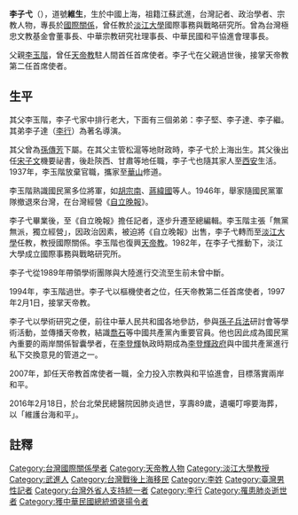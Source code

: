 '''李子弋'''（{{bd|1926年|10月|2016年|2月18日|}}），道號'''維生'''，生於中國上海，祖籍江蘇武進，台灣記者、政治學者、宗教人物，專長於[[國際關係|國際關係]]，曾任教於[[淡江大學|淡江大學]]國際事務與戰略研究所。曾為台灣極忠文教基金會董事長、中華宗教研究社理事長、中華民國和平協進會理事長。

父親[[李玉階|李玉階]]，曾任[[天帝教|天帝教]]駐人間首任首席使者。李子弋在父親過世後，接掌天帝教第二任首席使者。

==生平==
其父李玉階，李子弋家中排行老大，下面有三個弟弟：李子堅、李子達、李子繼。其弟李子達（[[李行|李行]]）為著名導演。

其父曾為[[孫傳芳|孫傳芳]]下屬。在其父主管松滬等地財政時，李子弋於上海出生。其父後出任[[宋子文|宋子文]]機要祕書，後赴陝西、甘肅等地任職，李子弋也隨其家人至[[西安|西安]]生活。1937年，李玉階放棄官職，攜家至[[華山|華山]]修道。

李玉階熟識國民黨多位將軍，如[[胡宗南|胡宗南]]、[[蔣緯國|蔣緯國]]等人。1946年，舉家隨國民黨軍隊撤退來台灣，在台灣經營《[[自立晚報|自立晚報]]》。

李子弋畢業後，至《自立晚報》擔任記者，逐步升遷至總編輯。李玉階主張「無黨無派，獨立經營」，因政治因素，被迫將《自立晚報》出售，李子弋轉而至[[淡江大學|淡江大學]]任教，教授國際關係。李玉階也復興[[天帝教|天帝教]]。1982年，在李子弋推動下，淡江大學成立國際事務與戰略研究所。

李子弋從1989年帶領學術團隊與大陸進行交流至生前未曾中斷。

1994年，李玉階過世。李子弋以樞機使者之位，任天帝教第二任首席使者，1997年2月1日，接掌天帝教。

李子弋以學術研究之便，前往中華人民共和國各地參訪，參與[[孫子兵法|孫子兵法]]研討會等學術活動，並傳播天帝教，結識[[喬石|喬石]]等中國共產黨內重要官員。他也因此成為國民黨內重要的兩岸關係智囊學者，在[[李登輝|李登輝]]執政時期成為[[李登輝政府|李登輝政府]]與中國共產黨進行私下交換意見的管道之一。

2007年，卸任天帝教首席使者一職，全力投入宗教與和平協進會，目標落實兩岸和平。

2016年2月18日，於台北榮民總醫院因肺炎過世，享壽89歲，遺囑叮嚀要海葬，以「維護台海和平」。

==註釋==
{{reflist}}
{{DEFAULTSORT:Li李}}
[[Category:台灣國際關係學者|Category:台灣國際關係學者]]
[[Category:天帝教人物|Category:天帝教人物]]
[[Category:淡江大學教授|Category:淡江大學教授]]
[[Category:武進人|Category:武進人]]
[[Category:台灣戰後上海移民|Category:台灣戰後上海移民]]
[[Category:李姓|Category:李姓]]
[[Category:臺灣男性記者|Category:臺灣男性記者]]
[[Category:台灣外省人支持統一者|Category:台灣外省人支持統一者]]
[[Category:李行|Category:李行]]
[[Category:罹患肺炎逝世者|Category:罹患肺炎逝世者]]
[[Category:獲中華民國總統頒褒揚令者|Category:獲中華民國總統頒褒揚令者]]
